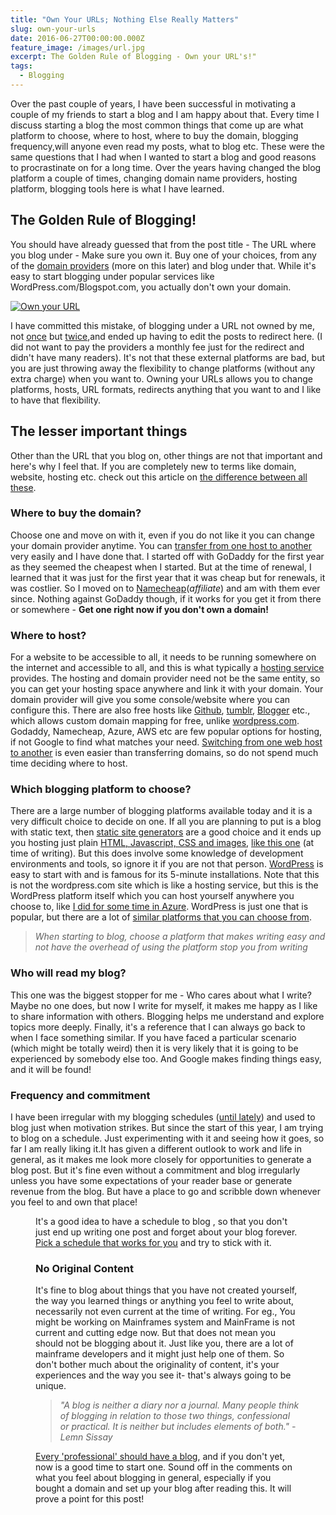 ```yaml
---
title: "Own Your URLs; Nothing Else Really Matters"
slug: own-your-urls
date: 2016-06-27T00:00:00.000Z
feature_image: /images/url.jpg
excerpt: The Golden Rule of Blogging - Own your URL's!"
tags:
  - Blogging
---
```

Over the past couple of years, I have been successful in motivating a couple of my friends to start a blog and I am happy about that. Every time I discuss starting a blog the most common things that come up are what platform to choose, where to host, where to buy the domain, blogging frequency,will anyone even read my posts, what to blog etc. These were the same questions that I had when I wanted to start a blog and good reasons to procrastinate on for a long time. Over the years having changed the blog platform a couple of times, changing domain name providers, hosting platform, blogging tools here is what I have learned.

## The Golden Rule of Blogging!

You should have already guessed that from the post title - The URL where you blog under - Make sure you own it. Buy one of your choices, from any of the [domain providers](https://www.google.com.au/search?q=buy+domain) (more on this later) and blog under that. While it's easy to start blogging under popular services like WordPress.com/Blogspot.com, you actually don't own your domain.

[![Own your URL](/images/url.jpg)](https://i.kinja-img.com/gawker-media/image/upload/pgtqyluoyhr1swo4wrmn.jpg)

I have committed this mistake, of blogging under a URL not owned by me, not [once](http://rahulpnath.blogspot.com/) but [twice](https://rahulpnath.wordpress.com),and ended up having to edit the posts to redirect here. (I did not want to pay the providers a monthly fee just for the redirect and didn't have many readers). It's not that these external platforms are bad, but you are just throwing away the flexibility to change platforms (without any extra charge) when you want to. Owning your URLs allows you to change platforms, hosts, URL formats, redirects anything that you want to and I like to have that flexibility.

## The lesser important things

Other than the URL that you blog on, other things are not that important and here's why I feel that. If you are completely new to terms like domain, website, hosting etc. check out this article on [the difference between all these](http://support.hostgator.com/articles/hosting-guide/what-is-the-difference-between-domains-vs-hosting-vs-website).

### Where to buy the domain?

Choose one and move on with it, even if you do not like it you can change your domain provider anytime. You can [transfer from one host to another](http://www.macworld.com/article/1164499/web-apps/how-to-transfer-your-domain-name-between-hosts.html) very easily and I have done that. I started off with GoDaddy for the first year as they seemed the cheapest when I started. But at the time of renewal, I learned that it was just for the first year that it was cheap but for renewals, it was costlier. So I moved on to [Namecheap](https://www.namecheap.com/?aff=101935)(_affiliate_) and am with them ever since. Nothing against GoDaddy though, if it works for you get it from there or somewhere - **Get one right now if you don't own a domain!**

### Where to host?

For a website to be accessible to all, it needs to be running somewhere on the internet and accessible to all, and this is what typically a [hosting service](https://en.wikipedia.org/wiki/Web_hosting_service) provides. The hosting and domain provider need not be the same entity, so you can get your hosting space anywhere and link it with your domain. Your domain provider will give you some console/website where you can configure this. There are also free hosts like [Github](https://pages.github.com/), [tumblr](https://www.tumblr.com/), [Blogger](https://support.google.com/blogger/answer/55374?hl=en) etc., which allows custom domain mapping for free, unlike [wordpress.com](https://en.support.wordpress.com/domains/). Godaddy, Namecheap, Azure, AWS etc are few popular options for hosting, if not Google to find what matches your need. [Switching from one web host to another](http://www.webhostingsecretrevealed.net/blog/web-hosting-guides/switching-web-host/) is even easier than transferring domains, so do not spend much time deciding where to host.

### Which blogging platform to choose?

There are a large number of blogging platforms available today and it is a very difficult choice to decide on one. If all you are planning to put is a blog with static text, then [static site generators](https://www.staticgen.com/) are a good choice and it ends up you hosting just plain [HTML, Javascript, CSS and images](https://github.com/rahulpnath/rahulpnath.com/tree/blog), [like this one](/blog/static-generator-is-all-a-blog-needs-moving-to-octopress/) (at time of writing). But this does involve some knowledge of development environments and tools, so ignore it if you are not that person. [WordPress](https://wordpress.org/) is easy to start with and is famous for its 5-minute installations. Note that this is not the wordpress.com site which is like a hosting service, but this is the WordPress platform itself which you can host yourself anywhere you choose to, like [I did for some time in Azure](/blog/azure-web-sites-moving-wordpress-to-cloud/). WordPress is just one that is popular, but there are a lot of [similar platforms that you can choose from](https://www.microsoft.com/web/gallery/categories.aspx?category=Blogs).

> _When starting to blog, choose a platform that makes writing easy and not have the overhead of using the platform stop you from writing_

### Who will read my blog?

This one was the biggest stopper for me - Who cares about what I write? Maybe no one does, but now I write for myself, it makes me happy as I like to share information with others. Blogging helps me understand and explore topics more deeply. Finally, it's a reference that I can always go back to when I face something similar. If you have faced a particular scenario (which might be totally weird) then it is very likely that it is going to be experienced by somebody else too. And Google makes finding things easy, and it will be found!

### Frequency and commitment

I have been irregular with my blogging schedules ([until lately](/blog/archives/)) and used to blog just when motivation strikes. But since the start of this year, I am trying to blog on a schedule. Just experimenting with it and seeing how it goes, so far I am really liking it.It has given a different outlook to work and life in general, as it makes me look more closely for opportunities to generate a blog post. But it's fine even without a commitment and blog irregularly unless you have some expectations of your reader base or generate revenue from the blog. But have a place to go and scribble down whenever you feel to and own that place!

<Figure src="/images/blog_frequency.png" caption="_Blog frequency as on June,2016 https://www.rahulpnath.com_" />

It's a good idea to have a schedule to blog , so that you don't just end up writing one post and forget about your blog forever. [Pick a schedule that works for you](https://blog.codinghorror.com/how-to-achieve-ultimate-blog-success-in-one-easy-step/) and try to stick with it.

### No Original Content

It's fine to blog about things that you have not created yourself, the way you learned things or anything you feel to write about, necessarily not even current at the time of writing. For eg., You might be working on Mainframes system and MainFrame is not current and cutting edge now. But that does not mean you should not be blogging about it. Just like you, there are a lot of mainframe developers and it might just help one of them. So don't bother much about the originality of content, it's your experiences and the way you see it- that's always going to be unique.

> _"A blog is neither a diary nor a journal. Many people think of blogging in relation to those two things, confessional or practical. It is neither but includes elements of both." - Lemn Sissay_

[Every 'professional' should have a blog](/blog/get-started-with-your-blog/), and if you don't yet, now is a good time to start one. Sound off in the comments on what you feel about blogging in general, especially if you bought a domain and set up your blog after reading this. It will prove a point for this post!
